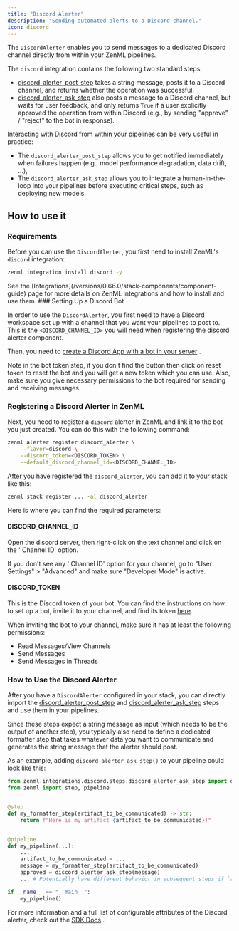 ```yaml
---
title: "Discord Alerter"
description: "Sending automated alerts to a Discord channel."
icon: discord
---
```


The `DiscordAlerter` enables you to send messages to a dedicated Discord channel directly from within your ZenML pipelines.

The `discord` integration contains the following two standard steps:

* [discord\_alerter\_post\_step](https://sdkdocs.zenml.io/latest/integration%5Fcode%5Fdocs/integrations-discord/#zenml.integrations.discord.steps.discord%5Falerter%5Fpost%5Fstep.discord%5Falerter%5Fpost%5Fstep) takes a string message, posts it to a Discord channel, and returns whether the operation was successful.
* [discord\_alerter\_ask\_step](https://sdkdocs.zenml.io/latest/integration%5Fcode%5Fdocs/integrations-discord/#zenml.integrations.discord.steps.discord%5Falerter%5Fask%5Fstep.discord%5Falerter%5Fask%5Fstep) also posts a message to a Discord channel, but waits for user feedback, and only returns `True` if a user explicitly approved the operation from within Discord (e.g., by sending "approve" / "reject" to the bot in response).

Interacting with Discord from within your pipelines can be very useful in practice:

* The `discord_alerter_post_step` allows you to get notified immediately when failures happen (e.g., model performance degradation, data drift, ...),
* The `discord_alerter_ask_step` allows you to integrate a human-in-the-loop into your pipelines before executing critical steps, such as deploying new models.

## How to use it

### Requirements

Before you can use the `DiscordAlerter`, you first need to install ZenML's `discord` integration:

```bash
zenml integration install discord -y
```

<Info>
    See the [Integrations](/versions/0.66.0/stack-components/component-guide) page for more details on ZenML integrations and how to install and use them.
</Info>
### Setting Up a Discord Bot

In order to use the `DiscordAlerter`, you first need to have a Discord workspace set up with a channel that you want your pipelines to post to. This is the `<DISCORD_CHANNEL_ID>` you will need when registering the discord alerter component.

Then, you need to [create a Discord App with a bot in your server](https://discordpy.readthedocs.io/en/latest/discord.html) .

<Info>
    Note in the bot token  step, if you don't find the  button then click on reset token to reset the bot and you will get a new token which you can use. Also, make sure you give necessary permissions to the bot required for sending and receiving messages.
</Info>

### Registering a Discord Alerter in ZenML

Next, you need to register a `discord` alerter in ZenML and link it to the bot you just created. You can do this with the following command:

```Bash
zenml alerter register discord_alerter \
    --flavor=discord \
    --discord_token=<DISCORD_TOKEN> \
    --default_discord_channel_id=<DISCORD_CHANNEL_ID>
```

After you have registered the `discord_alerter`, you can add it to your stack like this:

```bash
zenml stack register ... -al discord_alerter
```

Here is where you can find the required parameters:

#### DISCORD\_CHANNEL\_ID

Open the discord server, then right-click on the text channel and click on the ' Channel ID' option.

<Info>
    If you don't see any ' Channel ID' option for your channel, go to "User Settings" > "Advanced" and make sure "Developer Mode" is active.
</Info>

#### DISCORD\_TOKEN

This is the Discord token of your bot. You can find the instructions on how to set up a bot, invite it to your channel, and find its token [here](https://discordpy.readthedocs.io/en/latest/discord.html).

<Note>
When inviting the bot to your channel, make sure it has at least the following permissions:

* Read Messages/View Channels
* Send Messages
* Send Messages in Threads
</Note>

### How to Use the Discord Alerter

After you have a `DiscordAlerter` configured in your stack, you can directly import the [discord\_alerter\_post\_step](https://sdkdocs.zenml.io/latest/integration%5Fcode%5Fdocs/integrations-discord/#zenml.integrations.discord.steps.discord%5Falerter%5Fpost%5Fstep.discord%5Falerter%5Fpost%5Fstep) and [discord\_alerter\_ask\_step](https://sdkdocs.zenml.io/latest/integration%5Fcode%5Fdocs/integrations-discord/#zenml.integrations.discord.steps.discord%5Falerter%5Fask%5Fstep.discord%5Falerter%5Fask%5Fstep) steps and use them in your pipelines.

Since these steps expect a string message as input (which needs to be the output of another step), you typically also need to define a dedicated formatter step that takes whatever data you want to communicate and generates the string message that the alerter should post.

As an example, adding `discord_alerter_ask_step()` to your pipeline could look like this:

```py
from zenml.integrations.discord.steps.discord_alerter_ask_step import discord_alerter_ask_step
from zenml import step, pipeline


@step
def my_formatter_step(artifact_to_be_communicated) -> str:
    return f"Here is my artifact {artifact_to_be_communicated}!"


@pipeline
def my_pipeline(...):
    ...
    artifact_to_be_communicated = ...
    message = my_formatter_step(artifact_to_be_communicated)
    approved = discord_alerter_ask_step(message)
    ... # Potentially have different behavior in subsequent steps if `approved`

if __name__ == "__main__":
    my_pipeline()
```

For more information and a full list of configurable attributes of the Discord alerter, check out the [SDK Docs](https://sdkdocs.zenml.io/latest/integration%5Fcode%5Fdocs/integrations-discord/#zenml.integrations.discord.alerters.discord%5Falerter.DiscordAlerter) .

